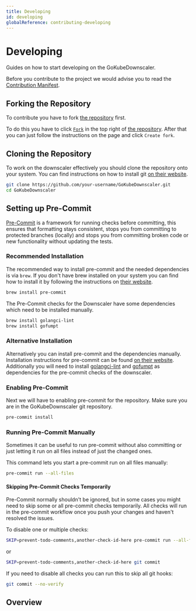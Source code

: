 ```yaml
---
title: Developing
id: developing
globalReference: contributing-developing
---
```



# Developing

Guides on how to start developing on the GoKubeDownscaler.

Before you contribute to the project we would advise you to read the [Contribution Manifest](repo:CONTRIBUTING.md).

## Forking the Repository

To contribute you have to fork [the repository](https://github.com/caas-team/GoKubeDownscaler) first.

To do this you have to click [`Fork`](https://github.com/caas-team/GoKubeDownscaler/fork) in the top right of [the repository](https://github.com/caas-team/GoKubeDownscaler).
After that you can just follow the instructions on the page and click `Create fork`.

## Cloning the Repository

To work on the downscaler effectively you should clone the repository onto your system.
You can find instructions on how to install git [on their website](https://git-scm.com/book/en/v2/Getting-Started-Installing-Git).

```bash
git clone https://github.com/your-username/GoKubeDownscaler.git
cd GoKubeDownscaler
```

## Setting up Pre-Commit

[Pre-Commit](https://pre-commit.com) is a framework for running checks before committing,
this ensures that formatting stays consistent,
stops you from committing to protected branches (locally)
and stops you from committing broken code or new functionality without updating the tests.

### Recommended Installation

The recommended way to install pre-commit and the needed dependencies is via `brew`.
If you don't have brew installed on your system you can find how to install it by following the instructions on [their website](https://brew.sh).

```bash
brew install pre-commit
```

The Pre-Commit checks for the Downscaler have some dependencies which need to be installed manually.

```bash
brew install golangci-lint
brew install gofumpt
```

### Alternative Installation

Alternatively you can install pre-commit and the dependencies manually.
Installation instructions for pre-commit can be found [on their website](https://pre-commit.com/#install).
Additionally you will need to install [golangci-lint](https://golangci-lint.run/welcome/install/#local-installation)
and [gofumpt](https://github.com/mvdan/gofumpt) as dependencies for the pre-commit checks of the downscaler.

### Enabling Pre-Commit

Next we will have to enabling pre-commit for the repository.
Make sure you are in the GoKubeDownscaler git repository.

```bash
pre-commit install
```

### Running Pre-Commit Manually

Sometimes it can be useful to run pre-commit without also committing
or just letting it run on all files instead of just the changed ones.

This command lets you start a pre-commit run on all files manually:

```bash
pre-commit run --all-files
```

#### Skipping Pre-Commit Checks Temporarily

Pre-Commit normally shouldn't be ignored, but in some cases you might need to skip some or all pre-commit checks temporarily.
All checks will run in the pre-commit workflow once you push your changes and haven't resolved the issues.

To disable one or multiple checks:

```bash
SKIP=prevent-todo-comments,another-check-id-here pre-commit run --all-files
```

or

```bash
SKIP=prevent-todo-comments,another-check-id-here git commit
```

If you need to disable all checks you can run this to skip all git hooks:

```bash
git commit --no-verify
```

## Overview

<DocCardList />
